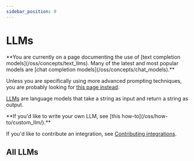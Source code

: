 ```yaml
---
sidebar_position: 0
---
```


# LLMs

<Warning>
**You are currently on a page documenting the use of [text completion models](/oss/concepts/text_llms). Many of the latest and most popular models are [chat completion models](/oss/concepts/chat_models).**


Unless you are specifically using more advanced prompting techniques, you are probably looking for [this page instead](/oss/integrations/chat/).
</Warning>

[LLMs](/oss/concepts/text_llms) are language models that take a string as input and return a string as output.

<Info>
**If you'd like to write your own LLM, see [this how-to](/oss/how-to/custom_llm/).**

If you'd like to contribute an integration, see [Contributing integrations](/docs/contributing/how_to/integrations/).

</Info>

<CategoryTable category="llms" />

## All LLMs

<IndexTable />
